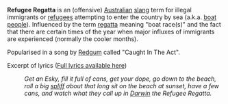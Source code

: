 '''Refugee Regatta''' is an (offensive) [[Australia]]n [[slang]] term for illegal immigrants or [[refugees]] attempting to enter the country by sea (a.k.a. [[boat people]]). 
Influenced by the term [[regatta]] meaning "boat race(s)" and the fact that there are certain times of the year when major influxes of immigrants are experienced (normally the cooler months).

Popularised in a song by [[Redgum]] called "Caught In The Act".

Excerpt of lyrics ([http://www.cs.mu.oz.au/~lpcam/caughtact.html#caughtact Full lyrics available here])

:''Get an Esky, fill it full of cans, get your dope, go down to the beach, roll a big [[spliff]] about that long sit on the beach at sunset, have a few cans, and watch what they call up in [[Darwin, Northern Territory|Darwin]] the Refugee Regatta.''

{{Australia-stub}}